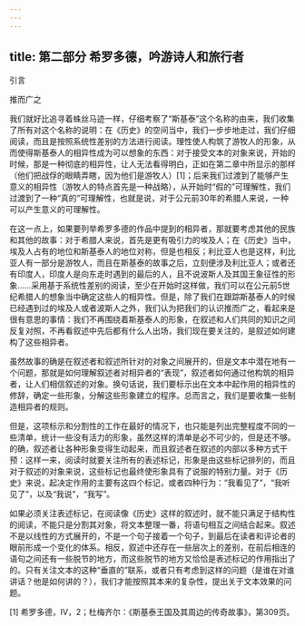```yaml
---
---
---
```

title: 第二部分 希罗多德，吟游诗人和旅行者
---







引言

推而广之


我们就好比追寻着蛛丝马迹一样，仔细考察了“斯基泰”这个名称的由来，我们收集了所有对这个名称的说明：在《历史》的空间当中，我们一步步地走过，我们仔细阅读，而且是按照系统性差别的方法进行阅读。理性使人构筑了游牧人的形象，从而使得斯基泰人的相异性成为可以想象的东西：对于接受文本的对象来说，开始的时候，那是一种彻底的相异性，让人无法看得明白，正如在第二章中所显示的那样（他们把战俘的眼睛弄瞎，因为他们是游牧人）[1]；后来我们过渡到了能够产生意义的相异性（游牧人的特点首先是一种战略），从开始时“假的”可理解性，我们过渡到了一种“真的”可理解性，也就是说，对于公元前30年的希腊人来说，一种可以产生意义的可理解性。

在这一点上，如果要列举希罗多德的作品中提到的相异者，那就要考虑其他的民族和其他的故事：对于希腊人来说，首先是更有吸引力的埃及人；在《历史》当中，埃及人占有的地位和斯基泰人的地位对称，但是也相反；利比亚人也是这样，利比亚人有一部分是游牧人，而且在斯基泰的故事之后，立刻便涉及利比亚人；或者还有印度人，印度人是向东走时遇到的最后的人，且不说波斯人及其国王象征性的形象……采用基于系统性差别的阅读，至少在开始时这样做，我们可以在公元前5世纪希腊人的想象当中确定这些人的相异性。但是，除了我们在跟踪斯基泰人的时候已经遇到过的埃及人或者波斯人之外，我们认为把我们的认识推而广之，看起来是很有意思的事情：我们不再围绕着斯基泰人的形象，在叙述和人们共同的知识之间反复对照，不再看叙述中先后都有什么人出场，我们现在要关注的，是叙述如何建构了这些相异者。

虽然故事的确是在叙述者和叙述所针对的对象之间展开的，但是文本中潜在地有一个问题，那就是如何理解叙述者对相异者的“表现”，叙述者如何通过他构筑的相异者，让人们相信叙述的对象。换句话说，我们要标示出在文本中起作用的相异性的修辞，确定一些形象，分解这些形象建立的程序。总而言之，我们是要收集一些制造相异者的规则。

但是，这项标示和分割性的工作在最好的情况下，也只能是列出完整程度不同的一些清单，统计一些没有活力的形象，虽然这样的清单是必不可少的，但是还不够。的确，叙述者让各种形象变得生动起来，而且叙述者在叙述的内部以多种方式干预：这样一来，阅读时就要关注所有的表述标记，形象是由这些标记排列的，而且对于叙述的对象来说，这些标记也最终使形象具有了说服的特别力量。对于《历史》来说，起决定作用的主要有这四个标记，或者四种行为：“我看见了”，“我听见了”，以及“我说”，“我写”。

如果必须关注表述标记，在阅读像《历史》这样的叙述时，就不能只满足于结构性的阅读，不能只是分割其对象，将文本整理一番，将语句相互之间结合起来。叙述不是以线性的方式展开的，不是一个句子接着一个句子，到最后在读者和评论者的眼前形成一个变化的体系。相反，叙述中还存在一些层次上的差别，在前后相连的语句之间还有一些脱节的地方，而这些脱节的地方又恰恰是表述标记的作用指出了的。只有关注文本的这种“垂直的”联系，或者只有考虑到这样的问题（是谁在对谁讲话？他是如何讲的？），我们才能按照其本来的复杂性，提出关于文本效果的问题。


[1] 希罗多德，IV，2；杜梅齐尔：《斯基泰王国及其周边的传奇故事》，第309页。